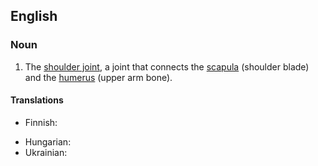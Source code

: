 ==English==
{{wikipedia}}

===Noun===
{{en-noun}}

# {{lb|en|anatomy}} The [[shoulder joint]], a joint that connects the [[scapula]] (shoulder blade) and the [[humerus]] (upper arm bone).

====Translations====
{{trans-top|shoulder joint}}
* Finnish: {{t+|fi|olkanivel}}
{{trans-mid}}
* Hungarian: {{t+|hu|vállízület}}
* Ukrainian: {{t|uk|плечовий суглоб|m}}
{{trans-bottom}}
